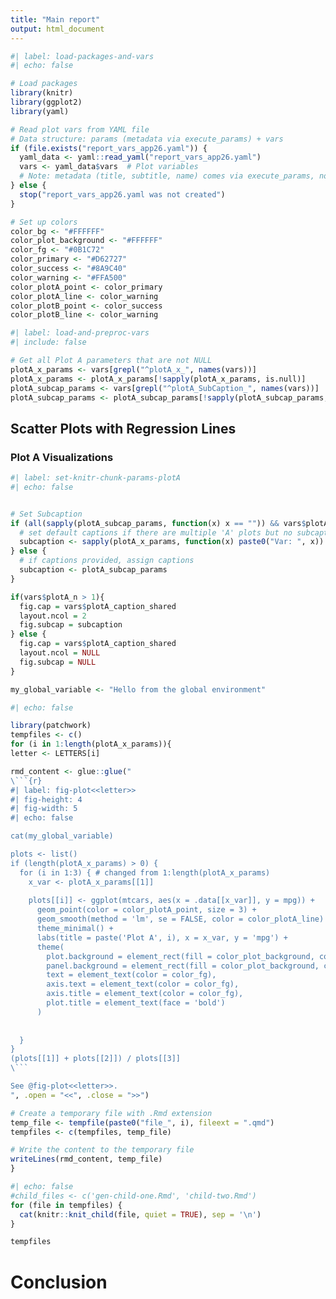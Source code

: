 ```yaml
---
title: "Main report"
output: html_document
---
```



```r
#| label: load-packages-and-vars
#| echo: false

# Load packages
library(knitr)
library(ggplot2)
library(yaml)

# Read plot vars from YAML file
# Data structure: params (metadata via execute_params) + vars 
if (file.exists("report_vars_app26.yaml")) {
  yaml_data <- yaml::read_yaml("report_vars_app26.yaml")
  vars <- yaml_data$vars  # Plot variables
  # Note: metadata (title, subtitle, name) comes via execute_params, not from YAML
} else {
  stop("report_vars_app26.yaml was not created")
}

# Set up colors
color_bg <- "#FFFFFF"
color_plot_background <- "#FFFFFF"
color_fg <- "#0B1C72"
color_primary <- "#D62727"
color_success <- "#8A9C40"
color_warning <- "#FFA500"
color_plotA_point <- color_primary
color_plotA_line <- color_warning
color_plotB_point <- color_success
color_plotB_line <- color_warning
```

```r
#| label: load-and-preproc-vars
#| include: false

# Get all Plot A parameters that are not NULL
plotA_x_params <- vars[grepl("^plotA_x_", names(vars))]
plotA_x_params <- plotA_x_params[!sapply(plotA_x_params, is.null)]
plotA_subcap_params <- vars[grepl("^plotA_SubCaption_", names(vars))]
plotA_subcap_params <- plotA_subcap_params[!sapply(plotA_subcap_params, is.null)]
```


## Scatter Plots with Regression Lines
### Plot A Visualizations


```r
#| label: set-knitr-chunk-params-plotA
#| echo: false


# Set Subcaption  
if (all(sapply(plotA_subcap_params, function(x) x == "")) && vars$plotA_n > 1){
  # set default captions if there are multiple 'A' plots but no subcaptions were provided
  subcaption <- sapply(plotA_x_params, function(x) paste0("Var: ", x))
} else {
  # if captions provided, assign captions 
  subcaption <- plotA_subcap_params
}

if(vars$plotA_n > 1){
  fig.cap = vars$plotA_caption_shared
  layout.ncol = 2
  fig.subcap = subcaption
} else {
  fig.cap = vars$plotA_caption_shared
  layout.ncol = NULL
  fig.subcap = NULL
}

my_global_variable <- "Hello from the global environment"

```

```r
#| echo: false

library(patchwork)
tempfiles <- c()
for (i in 1:length(plotA_x_params)){
letter <- LETTERS[i]

rmd_content <- glue::glue("
\```{r}
#| label: fig-plot<<letter>>
#| fig-height: 4
#| fig-width: 5
#| echo: false

cat(my_global_variable)

plots <- list()
if (length(plotA_x_params) > 0) {
  for (i in 1:3) { # changed from 1:length(plotA_x_params)
    x_var <- plotA_x_params[[1]]
    
    plots[[i]] <- ggplot(mtcars, aes(x = .data[[x_var]], y = mpg)) +
      geom_point(color = color_plotA_point, size = 3) +
      geom_smooth(method = 'lm', se = FALSE, color = color_plotA_line) +
      theme_minimal() +
      labs(title = paste('Plot A', i), x = x_var, y = 'mpg') +
      theme(
        plot.background = element_rect(fill = color_plot_background, color = NA),
        panel.background = element_rect(fill = color_plot_background, color = NA),
        text = element_text(color = color_fg),
        axis.text = element_text(color = color_fg),
        axis.title = element_text(color = color_fg),
        plot.title = element_text(face = 'bold')
      )
    
    
  }
}
(plots[[1]] + plots[[2]]) / plots[[3]]
\```

See @fig-plot<<letter>>. 
", .open = "<<", .close = ">>")

# Create a temporary file with .Rmd extension
temp_file <- tempfile(paste0("file_", i), fileext = ".qmd")
tempfiles <- c(tempfiles, temp_file)

# Write the content to the temporary file
writeLines(rmd_content, temp_file)
}
```


```r
#| echo: false
#child_files <- c('gen-child-one.Rmd', 'child-two.Rmd')
for (file in tempfiles) {
  cat(knitr::knit_child(file, quiet = TRUE), sep = '\n')
}
```

```r
tempfiles
```
# Conclusion